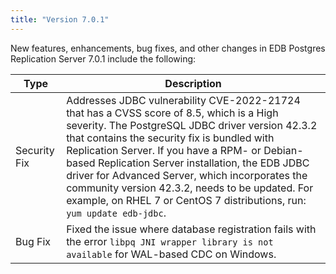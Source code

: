 ```yaml
---
title: "Version 7.0.1"
---
```



New features, enhancements, bug fixes, and other changes in EDB Postgres Replication Server 7.0.1 include the following:

| Type        | Description |
| ----------- |------------ |
| Security Fix| Addresses JDBC vulnerability CVE-2022-21724 that has a CVSS score of 8.5, which is a High severity. The PostgreSQL JDBC driver version 42.3.2 that contains the security fix is bundled with Replication Server. If you have a RPM- or Debian-based Replication Server installation, the EDB JDBC driver for Advanced Server, which incorporates the community version 42.3.2, needs to be updated. For example, on RHEL 7 or CentOS 7 distributions, run: `yum update edb-jdbc`. |
| Bug Fix     | Fixed the issue where database registration fails with the error `libpq JNI wrapper library is not available` for WAL-based CDC on Windows. |



